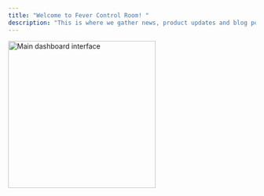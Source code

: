 ```yaml
---
title: "Welcome to Fever Control Room! "
description: "This is where we gather news, product updates and blog posts for you - all of you - to read and share."
---
```


<img
  src="/images/Gemini_Generated_Image_li43a2li43a2li43.png"
  alt="Main dashboard interface"
  height="300"
  className="rounded-lg"
  noZoom
/>